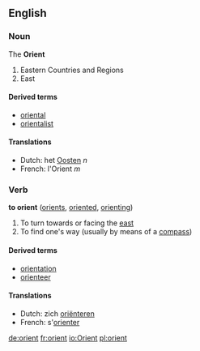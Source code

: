 ==English==
===Noun===
The '''Orient'''

#Eastern Countries and Regions
#East

====Derived terms====
*[[oriental]]
*[[orientalist]]

====Translations====
*Dutch: het [[Oosten]] ''n''
*French: l'Orient ''m''

===Verb===
'''to orient''' ([[orients]], [[oriented]], [[orienting]])

#To turn towards or facing the [[east]]
#To find one's way (usually by means of a [[compass]])

====Derived terms====
*[[orientation]]
*[[orienteer]]

====Translations====
*Dutch: zich [[oriënteren]]
*French: s'[[orienter]]

[[de:orient]]
[[fr:orient]]
[[io:Orient]]
[[pl:orient]]